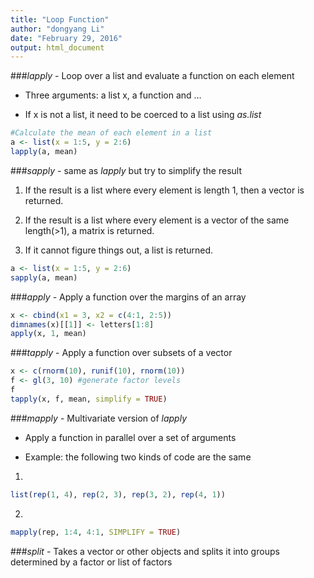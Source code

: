 ```yaml
---
title: "Loop Function"
author: "dongyang Li"
date: "February 29, 2016"
output: html_document
---
```


###*lapply*
- Loop over a list and evaluate a function on each element

- Three arguments: a list x, a function and ...

- If x is not a list, it need to be coerced to a list using *as.list*

```r
#Calculate the mean of each element in a list
a <- list(x = 1:5, y = 2:6)
lapply(a, mean)
```

###*sapply*
- same as *lapply* but try to simplify the result

1. If the result is a list where every element is length 1, then a vector is returned.

2. If the result is a list where every element is a vector of the same length(>1), a matrix is returned.

3. If it cannot figure things out, a list is returned.

```r
a <- list(x = 1:5, y = 2:6)
sapply(a, mean)
```

###*apply*
- Apply a function over the margins of an array

```r
x <- cbind(x1 = 3, x2 = c(4:1, 2:5))
dimnames(x)[[1]] <- letters[1:8]
apply(x, 1, mean)
```

###*tapply*
- Apply a function over subsets of a vector
```r
x <- c(rnorm(10), runif(10), rnorm(10))
f <- gl(3, 10) #generate factor levels
f
tapply(x, f, mean, simplify = TRUE)
```

###*mapply*
- Multivariate version of *lapply*

- Apply a function in parallel over a set of arguments

- Example: the following two kinds of code are the same

1. 
```r
list(rep(1, 4), rep(2, 3), rep(3, 2), rep(4, 1))
```

2. 
```r
mapply(rep, 1:4, 4:1, SIMPLIFY = TRUE)
```

###*split*
- Takes a vector or other objects and splits it into groups determined by a factor or list of factors

